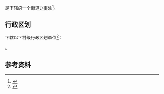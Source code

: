 {{noteTA
|G1=系马桩
|1=zh-cn:系马桩;zh-tw:繫馬樁;zh-hk:繫馬樁;zh-sg:系马桩;
}}
{{中国乡级行政区|36/01/03/006/000}}

'''{{PAGENAMEBASE}}'''是{{PRC admin/fullname|36/01/03/006/000|3}}下辖的一个[[街道办事处|街道办事处]]<ref>{{PRC admin/ref sgc|{{PRC admin/parent|36/01/03/006/000}}}}</ref>。

== 行政区划 ==
{{PAGENAMEBASE}}下辖以下村级行政区划单位<ref>{{PRC admin/ref sgc|36/01/03/006/000}}</ref>：

{{PRC admin/children|36/01/03/006/000}}。

== 参考资料 ==
{{reflist}}

{{江西行政区划小作品}}
{{PRC admin/navcat|36/01/03/006/000}}